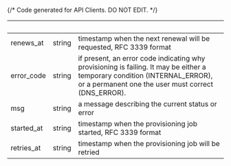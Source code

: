 {/* Code generated for API Clients. DO NOT EDIT. */}

| &nbsp;     | &nbsp; | &nbsp;                                                                                                                                                                           |
| ---------- | ------ | -------------------------------------------------------------------------------------------------------------------------------------------------------------------------------- |
| renews_at  | string | timestamp when the next renewal will be requested, RFC 3339 format                                                                                                               |
| error_code | string | if present, an error code indicating why provisioning is failing. It may be either a temporary condition (INTERNAL_ERROR), or a permanent one the user must correct (DNS_ERROR). |
| msg        | string | a message describing the current status or error                                                                                                                                 |
| started_at | string | timestamp when the provisioning job started, RFC 3339 format                                                                                                                     |
| retries_at | string | timestamp when the provisioning job will be retried                                                                                                                              |
